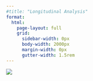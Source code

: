 ```yaml
---
#title: "Longitudinal Analysis"
format:
  html:
    page-layout: full
    grid:
      sidebar-width: 0px
      body-width: 2000px
      margin-width: 0px
      gutter-width: 1.5rem
---
```


![](./figures/Figlanding5.svg)











